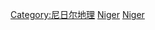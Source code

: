 {{Commons cat|Deserts of Niger|尼日沙漠}}

[[Category:尼日尔地理|Category:尼日尔地理]]
[[Category:各國沙漠|Niger]]
[[Category:非洲荒漠|Niger]]